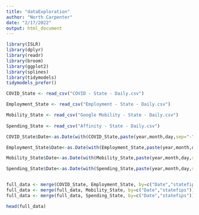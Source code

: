 ```yaml
---
title: "dataExploration"
author: "North Carpenter"
date: "2/17/2022"
output: html_document
---
```


```r
library(ISLR)
library(dplyr)
library(readr)
library(broom)
library(ggplot2)
library(splines)
library(tidymodels)
tidymodels_prefer()
```


```r
COVID_State <- read_csv("COVID - State - Daily.csv")

Employment_State <- read_csv("Employment - State - Daily.csv")

Mobility_State <- read_csv("Google Mobility - State - Daily.csv")
  
Spending_State <- read_csv("Affinity - State - Daily.csv")
```


```r
COVID_State$Date<-as.Date(with(COVID_State,paste(year,month,day,sep="-")),"%Y-%m-%d")

Employment_State$Date<-as.Date(with(Employment_State,paste(year,month,day,sep="-")),"%Y-%m-%d")

Mobility_State$Date<-as.Date(with(Mobility_State,paste(year,month,day,sep="-")),"%Y-%m-%d")

Spending_State$Date<-as.Date(with(Spending_State,paste(year,month,day,sep="-")),"%Y-%m-%d")


full_data <- merge(COVID_State, Employment_State, by=c("Date","statefips"))
full_data <- merge(full_data, Mobility_State, by=c("Date","statefips"))
full_data <- merge(full_data, Spending_State, by=c("Date","statefips"))

head(full_data)
```

```r

```